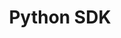 ---
title: "Python SDK"
url: "https://github.com/playbook3d/playbook3d-python-sdk"
icon: "python"
---
